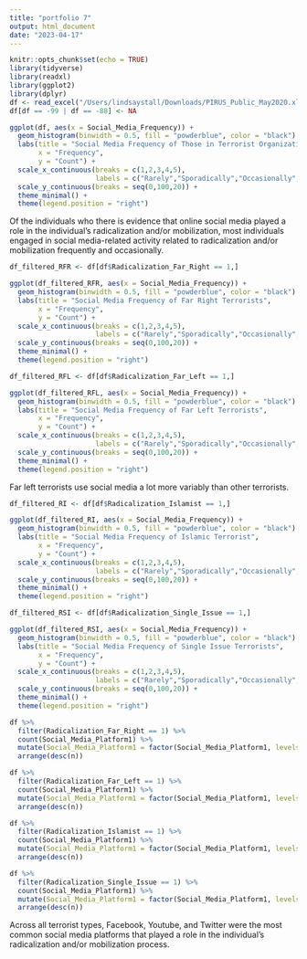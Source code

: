 ```yaml
---
title: "portfolio 7"
output: html_document
date: "2023-04-17"
---
```


```r
knitr::opts_chunk$set(echo = TRUE)
library(tidyverse)
library(readxl)
library(ggplot2)
library(dplyr)
df <- read_excel("/Users/lindsaystall/Downloads/PIRUS_Public_May2020.xlsx")
df[df == -99 | df == -88] <- NA
```

```r
ggplot(df, aes(x = Social_Media_Frequency)) +
  geom_histogram(binwidth = 0.5, fill = "powderblue", color = "black") +
  labs(title = "Social Media Frequency of Those in Terrorist Organizations",
       x = "Frequency",
       y = "Count") +
  scale_x_continuous(breaks = c(1,2,3,4,5),
                     labels = c("Rarely","Sporadically","Occasionally","Frequently","Continually")) +
  scale_y_continuous(breaks = seq(0,100,20)) +
  theme_minimal() +
  theme(legend.position = "right")
```



Of the individuals who there is evidence that online social media played a role in the individual’s radicalization and/or mobilization, most individuals engaged in social media-related activity related to radicalization and/or mobilization frequently and occasionally.

```r
df_filtered_RFR <- df[df$Radicalization_Far_Right == 1,]

ggplot(df_filtered_RFR, aes(x = Social_Media_Frequency)) +
  geom_histogram(binwidth = 0.5, fill = "powderblue", color = "black") +
  labs(title = "Social Media Frequency of Far Right Terrorists",
       x = "Frequency",
       y = "Count") +
  scale_x_continuous(breaks = c(1,2,3,4,5),
                     labels = c("Rarely","Sporadically","Occasionally","Frequently","Continually")) +
  scale_y_continuous(breaks = seq(0,100,20)) +
  theme_minimal() +
  theme(legend.position = "right")
```

```r
df_filtered_RFL <- df[df$Radicalization_Far_Left == 1,]

ggplot(df_filtered_RFL, aes(x = Social_Media_Frequency)) +
  geom_histogram(binwidth = 0.5, fill = "powderblue", color = "black") +
  labs(title = "Social Media Frequency of Far Left Terrorists",
       x = "Frequency",
       y = "Count") +
  scale_x_continuous(breaks = c(1,2,3,4,5),
                     labels = c("Rarely","Sporadically","Occasionally","Frequently","Continually")) +
  scale_y_continuous(breaks = seq(0,100,20)) +
  theme_minimal() +
  theme(legend.position = "right")
```


Far left terrorists use social media a lot more variably than other terrorists.


```r
df_filtered_RI <- df[df$Radicalization_Islamist == 1,]

ggplot(df_filtered_RI, aes(x = Social_Media_Frequency)) +
  geom_histogram(binwidth = 0.5, fill = "powderblue", color = "black") +
  labs(title = "Social Media Frequency of Islamic Terrorist",
       x = "Frequency",
       y = "Count") +
  scale_x_continuous(breaks = c(1,2,3,4,5),
                     labels = c("Rarely","Sporadically","Occasionally","Frequently","Continually")) +
  scale_y_continuous(breaks = seq(0,100,20)) +
  theme_minimal() +
  theme(legend.position = "right")
```

```r
df_filtered_RSI <- df[df$Radicalization_Single_Issue == 1,]

ggplot(df_filtered_RSI, aes(x = Social_Media_Frequency)) +
  geom_histogram(binwidth = 0.5, fill = "powderblue", color = "black") +
  labs(title = "Social Media Frequency of Single Issue Terrorists",
       x = "Frequency",
       y = "Count") +
  scale_x_continuous(breaks = c(1,2,3,4,5),
                     labels = c("Rarely","Sporadically","Occasionally","Frequently","Continually")) +
  scale_y_continuous(breaks = seq(0,100,20)) +
  theme_minimal() +
  theme(legend.position = "right")
```

```r
df %>%
  filter(Radicalization_Far_Right == 1) %>%
  count(Social_Media_Platform1) %>%
  mutate(Social_Media_Platform1 = factor(Social_Media_Platform1, levels = c("1", "2", "3", "4", "5", "6", "7", "8", "9", "10", "11", "12", "13", "14", "15", "16", "17", "18", "19", "20", "21", "22", "23", "24", "25", "26", "27", "28"), labels = c("Facebook", "Twitter", "YouTube", "Vimeo", "Instagram", "Flickr", "Tumblr", "Imgur", "Snapchat", "Google Plus", "Skype", "LinkedIn", "MySpace", "4chan", "Reddit", "Ask.fm", "WhatsApp", "Surespot", "Telegram", "Kik", "Paltalk", "VK", "Diaspora", "JustPaste.it", "SoundCloud", "Personal blogging websites", "Other non-encrypted software", "Other encrypted software/unspecified encrypted software"))) %>%
  arrange(desc(n))
```
```r
df %>%
  filter(Radicalization_Far_Left == 1) %>%
  count(Social_Media_Platform1) %>%
  mutate(Social_Media_Platform1 = factor(Social_Media_Platform1, levels = c("1", "2", "3", "4", "5", "6", "7", "8", "9", "10", "11", "12", "13", "14", "15", "16", "17", "18", "19", "20", "21", "22", "23", "24", "25", "26", "27", "28"), labels = c("Facebook", "Twitter", "YouTube", "Vimeo", "Instagram", "Flickr", "Tumblr", "Imgur", "Snapchat", "Google Plus", "Skype", "LinkedIn", "MySpace", "4chan", "Reddit", "Ask.fm", "WhatsApp", "Surespot", "Telegram", "Kik", "Paltalk", "VK", "Diaspora", "JustPaste.it", "SoundCloud", "Personal blogging websites", "Other non-encrypted software", "Other encrypted software/unspecified encrypted software"))) %>%
  arrange(desc(n))
```

```r
df %>%
  filter(Radicalization_Islamist == 1) %>%
  count(Social_Media_Platform1) %>%
  mutate(Social_Media_Platform1 = factor(Social_Media_Platform1, levels = c("1", "2", "3", "4", "5", "6", "7", "8", "9", "10", "11", "12", "13", "14", "15", "16", "17", "18", "19", "20", "21", "22", "23", "24", "25", "26", "27", "28"), labels = c("Facebook", "Twitter", "YouTube", "Vimeo", "Instagram", "Flickr", "Tumblr", "Imgur", "Snapchat", "Google Plus", "Skype", "LinkedIn", "MySpace", "4chan", "Reddit", "Ask.fm", "WhatsApp", "Surespot", "Telegram", "Kik", "Paltalk", "VK", "Diaspora", "JustPaste.it", "SoundCloud", "Personal blogging websites", "Other non-encrypted software", "Other encrypted software/unspecified encrypted software"))) %>%
  arrange(desc(n))
```

```r
df %>%
  filter(Radicalization_Single_Issue == 1) %>%
  count(Social_Media_Platform1) %>%
  mutate(Social_Media_Platform1 = factor(Social_Media_Platform1, levels = c("1", "2", "3", "4", "5", "6", "7", "8", "9", "10", "11", "12", "13", "14", "15", "16", "17", "18", "19", "20", "21", "22", "23", "24", "25", "26", "27", "28"), labels = c("Facebook", "Twitter", "YouTube", "Vimeo", "Instagram", "Flickr", "Tumblr", "Imgur", "Snapchat", "Google Plus", "Skype", "LinkedIn", "MySpace", "4chan", "Reddit", "Ask.fm", "WhatsApp", "Surespot", "Telegram", "Kik", "Paltalk", "VK", "Diaspora", "JustPaste.it", "SoundCloud", "Personal blogging websites", "Other non-encrypted software", "Other encrypted software/unspecified encrypted software"))) %>%
  arrange(desc(n))
```

Across all terrorist types, Facebook, Youtube, and Twitter were the most common social media platforms that played a role in the individual’s radicalization and/or mobilization process.
